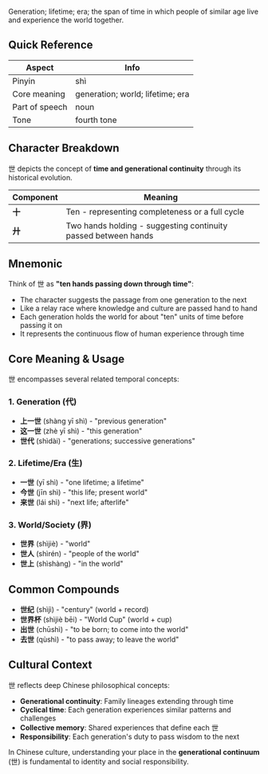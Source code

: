 Generation; lifetime; era; the span of time in which people of similar age live and experience the
world together.

## Quick Reference

| Aspect         | Info                             |
| -------------- | -------------------------------- |
| Pinyin         | shì                              |
| Core meaning   | generation; world; lifetime; era |
| Part of speech | noun                             |
| Tone           | fourth tone                      |

## Character Breakdown

世 depicts the concept of **time and generational continuity** through its historical evolution.

| Component | Meaning                                                        |
| --------- | -------------------------------------------------------------- |
| **十**    | Ten - representing completeness or a full cycle                |
| **廾**    | Two hands holding - suggesting continuity passed between hands |

## Mnemonic

Think of 世 as **"ten hands passing down through time"**:

- The character suggests the passage from one generation to the next
- Like a relay race where knowledge and culture are passed hand to hand
- Each generation holds the world for about "ten" units of time before passing it on
- It represents the continuous flow of human experience through time

## Core Meaning & Usage

世 encompasses several related temporal concepts:

### **1. Generation (代)**

- **上一世** (shàng yī shì) - "previous generation"
- **这一世** (zhè yī shì) - "this generation"
- **世代** (shìdài) - "generations; successive generations"

### **2. Lifetime/Era (生)**

- **一世** (yī shì) - "one lifetime; a lifetime"
- **今世** (jīn shì) - "this life; present world"
- **来世** (lái shì) - "next life; afterlife"

### **3. World/Society (界)**

- **世界** (shìjiè) - "world"
- **世人** (shìrén) - "people of the world"
- **世上** (shìshàng) - "in the world"

## Common Compounds

- **世纪** (shìjì) - "century" (world + record)
- **世界杯** (shìjiè bēi) - "World Cup" (world + cup)
- **出世** (chūshì) - "to be born; to come into the world"
- **去世** (qùshì) - "to pass away; to leave the world"

## Cultural Context

世 reflects deep Chinese philosophical concepts:

- **Generational continuity**: Family lineages extending through time
- **Cyclical time**: Each generation experiences similar patterns and challenges
- **Collective memory**: Shared experiences that define each 世
- **Responsibility**: Each generation's duty to pass wisdom to the next

In Chinese culture, understanding your place in the **generational continuum** (世) is fundamental
to identity and social responsibility.
